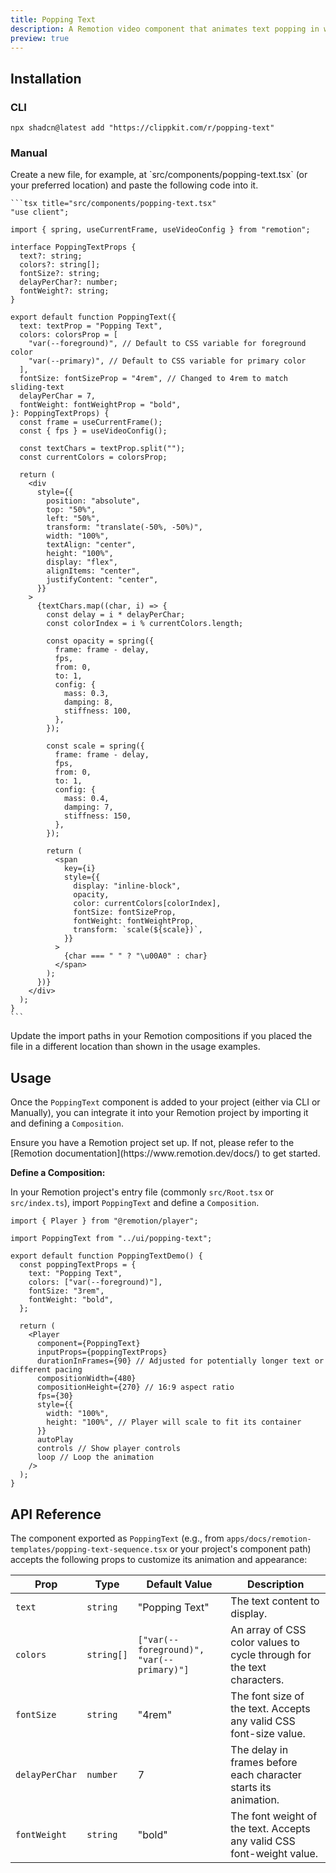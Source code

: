 ```yaml
---
title: Popping Text
description: A Remotion video component that animates text popping in with a spring effect.
preview: true
---
```


<ComponentTabs name="popping-text-demo" />

## Installation

### CLI

```package-install
npx shadcn@latest add "https://clippkit.com/r/popping-text"
```

### Manual

<Steps>
  <Step>
    Create a new file, for example, at `src/components/popping-text.tsx` (or your preferred location) and paste the following code into it.

    ```tsx title="src/components/popping-text.tsx"
    "use client";

    import { spring, useCurrentFrame, useVideoConfig } from "remotion";

    interface PoppingTextProps {
      text?: string;
      colors?: string[];
      fontSize?: string;
      delayPerChar?: number;
      fontWeight?: string;
    }

    export default function PoppingText({
      text: textProp = "Popping Text",
      colors: colorsProp = [
        "var(--foreground)", // Default to CSS variable for foreground color
        "var(--primary)", // Default to CSS variable for primary color
      ],
      fontSize: fontSizeProp = "4rem", // Changed to 4rem to match sliding-text
      delayPerChar = 7,
      fontWeight: fontWeightProp = "bold",
    }: PoppingTextProps) {
      const frame = useCurrentFrame();
      const { fps } = useVideoConfig();

      const textChars = textProp.split("");
      const currentColors = colorsProp;

      return (
        <div
          style={{
            position: "absolute",
            top: "50%",
            left: "50%",
            transform: "translate(-50%, -50%)",
            width: "100%",
            textAlign: "center",
            height: "100%",
            display: "flex",
            alignItems: "center",
            justifyContent: "center",
          }}
        >
          {textChars.map((char, i) => {
            const delay = i * delayPerChar;
            const colorIndex = i % currentColors.length;

            const opacity = spring({
              frame: frame - delay,
              fps,
              from: 0,
              to: 1,
              config: {
                mass: 0.3,
                damping: 8,
                stiffness: 100,
              },
            });

            const scale = spring({
              frame: frame - delay,
              fps,
              from: 0,
              to: 1,
              config: {
                mass: 0.4,
                damping: 7,
                stiffness: 150,
              },
            });

            return (
              <span
                key={i}
                style={{
                  display: "inline-block",
                  opacity,
                  color: currentColors[colorIndex],
                  fontSize: fontSizeProp,
                  fontWeight: fontWeightProp,
                  transform: `scale(${scale})`,
                }}
              >
                {char === " " ? "\u00A0" : char}
              </span>
            );
          })}
        </div>
      );
    }
    ```

  </Step>
  
  <Step>Update the import paths in your Remotion compositions if you placed the file in a different location than shown in the usage examples.</Step>
</Steps>

## Usage

Once the `PoppingText` component is added to your project (either via CLI or Manually), you can integrate it into your Remotion project by importing it and defining a `Composition`.

<Callout title="Prerequisite">
  Ensure you have a Remotion project set up. If not, please refer to the
  [Remotion documentation](https://www.remotion.dev/docs/) to get started.
</Callout>

**Define a Composition:**

In your Remotion project's entry file (commonly `src/Root.tsx` or `src/index.ts`), import `PoppingText` and define a `Composition`.

```tsx title="src/main.tsx (or equivalent)"
import { Player } from "@remotion/player";

import PoppingText from "../ui/popping-text";

export default function PoppingTextDemo() {
  const poppingTextProps = {
    text: "Popping Text",
    colors: ["var(--foreground)"],
    fontSize: "3rem",
    fontWeight: "bold",
  };

  return (
    <Player
      component={PoppingText}
      inputProps={poppingTextProps}
      durationInFrames={90} // Adjusted for potentially longer text or different pacing
      compositionWidth={480}
      compositionHeight={270} // 16:9 aspect ratio
      fps={30}
      style={{
        width: "100%",
        height: "100%", // Player will scale to fit its container
      }}
      autoPlay
      controls // Show player controls
      loop // Loop the animation
    />
  );
}
```

## API Reference

The component exported as `PoppingText` (e.g., from `apps/docs/remotion-templates/popping-text-sequence.tsx` or your project's component path) accepts the following props to customize its animation and appearance:

| Prop           | Type       | Default Value                             | Description                                                            |
| -------------- | ---------- | ----------------------------------------- | ---------------------------------------------------------------------- |
| `text`         | `string`   | "Popping Text"                            | The text content to display.                                           |
| `colors`       | `string[]` | `["var(--foreground)", "var(--primary)"]` | An array of CSS color values to cycle through for the text characters. |
| `fontSize`     | `string`   | "4rem"                                    | The font size of the text. Accepts any valid CSS font-size value.      |
| `delayPerChar` | `number`   | 7                                         | The delay in frames before each character starts its animation.        |
| `fontWeight`   | `string`   | "bold"                                    | The font weight of the text. Accepts any valid CSS font-weight value.  |
